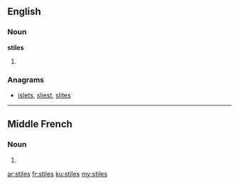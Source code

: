 ==English==

===Noun===
'''stiles'''

# {{plural of|stile}}

===Anagrams===
* [[islets#English|islets]], [[sliest#English|sliest]], [[slites#English|slites]]

----

==Middle French==

===Noun===
{{head|frm}} {{m|p}}

# {{plural of|stile|lang=frm}}

[[ar:stiles]]
[[fr:stiles]]
[[ku:stiles]]
[[my:stiles]]